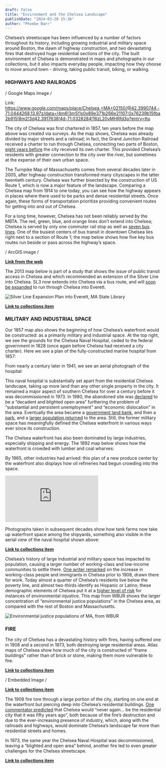 ```yaml
---
draft: false
title: "Environment and the Chelsea Landscape"
publishDate: "2024-03-20 15:36"
author: "Phoebe Barr"
---
```




Chelsea’s streetscape has been influenced by a number of factors throughout its history, including growing industrial and military space around Boston, the dawn of highway construction, and two devastating fires that destroyed huge residential sections of the city. The built environment of Chelsea is demonstrated in maps and photographs in our collections, but it also impacts everyday people, impacting how they choose to move around town - driving, taking public transit, biking, or walking. 

### HIGHWAYS AND RAILROADS

<ItemCard identifier="commonwealth--1257bb879" />


<ItemCard identifier="commonwealth--3f463917s" />


<ItemCard identifier="commonwealth--9g54xw64x" />


/ Google Maps Image /

Link: https://www.google.com/maps/place/Chelsea,+MA+02150/@42.3990744,-71.0444268,13.97z/data=!4m6!3m5!1s0x89e371b266e21107:0x76239b15fba2b915!8m2!3d42.3917638!4d-71.0328284!16zL20vMHRfd3o?entry=ttu


The city of Chelsea was first chartered in 1857, ten years before the map above was created via surveys. As the map shows, Chelsea was already divided by major streets and a railroad; in fact, the Grand Junction Railroad received a charter to run through Chelsea, connecting two parts of Boston, [eight years before](<https://www.loc.gov/resource/gdcmassbookdig.burningofchelsea00pratt/?sp=17&st=pdf&r=-0.33%2C-0.083%2C1.66%2C1.66%2C0&pdfPage=22>) the city received its own charter. This provided Chelsea’s residents with greater connection to the city over the river, but sometimes at the expense of their own urban space. 

The Turnpike Map of Massachusetts comes from several decades later in 2005, after highway construction transformed many cityscapes in the latter twentieth century. Chelsea was further bisected by the construction of US Route 1, which is now a major feature of the landscape. Comparing a Chelsea map from 1914 to one today, you can see how the highway appears in places where there used to be parks and dense residential streets. Once again, these forms of transportation prioritize providing convenient routes for getting into and out of Chelsea. 

For a long time, however, Chelsea has not been reliably served by the MBTA. The red, green, blue, and orange lines don’t extend into Chelsea; Chelsea is served by only one commuter rail stop as well as [seven bus lines](<https://www.chelseama.gov/archives/mbta_info.php>). One of the busiest centers of bus transit in downtown Chelsea lies right next to a section of Route 1; the map below shows how five key bus routes run beside or pass across the highway’s space.

/ ArcGIS image /

**[Link from the web](<https://storymaps.arcgis.com/stories/cf0768b75eef4586b67dbec4203cfe3d>)**

The 2013 map below is part of a study that shows the issue of public transit access in Chelsea and which recommended an extension of the Silver Line into Chelsea. SL3 now extends into Chelsea via a bus route, and will [soon be expanded](<https://mass.streetsblog.org/2024/03/08/mbta-endorses-a-new-bus-rapid-transit-route-through-everett>) to run through Chelsea into Everett.

![Silver Line Expansion Plan into Everett, [MA State Library](https://archives.lib.state.ma.us/items/b6898b19-bc48-4022-9308-2fde9178a108)](https://archives.lib.state.ma.us/server/api/core/bitstreams/c6a9f391-aeae-4ff0-81fe-d8e075ea079b/content)


**[Link to collections item](<https://archives.lib.state.ma.us/server/api/core/bitstreams/dd43572a-a1f8-477c-8416-2997543995f0/content>)**

### MILITARY AND INDUSTRIAL SPACE

Our 1857 map also shows the beginning of how Chelsea’s waterfront would be constructed: as a primarily military and industrial space. At the top right, we see the grounds for the Chelsea Naval Hospital, ceded to the federal government in 1828 (once again before Chelsea had received a city charter). Here we see a plan of the fully-constructed marine hospital from 1857: 

<ItemCard identifier="commonwealth--1257bb993" />

From nearly a century later in 1941, we see an aerial photograph of the hospital: 

<ItemCard identifier="commonwealth--fx71b908z" />

This naval hospital is substantially set apart from the residential Chelsea landscape, taking up more land than any other single property in the city. It remained a major aspect of southern Chelsea for over a century before it was decommissioned in 1973. In 1980, the abandoned site was [declared](<https://archives.lib.state.ma.us/server/api/core/bitstreams/35bc096c-dcf8-47d7-88e6-4de6f0270641/content>) to be a “decadent and blighted open area” furthering the problem of “substantial and persistent unemployment” and “economic dislocation” in the area. Eventually the area became a [government land bank](<https://archives.lib.state.ma.us/server/api/core/bitstreams/21742e90-a5fe-43f9-95ba-c4c2afc264b9/content>), and then a [park](<https://archives.lib.state.ma.us/server/api/core/bitstreams/9e62827c-c326-4762-9f88-be544fd5c64c/content>), and a [larger population returned](<https://www.socialexplorer.com/d32448e3e7/explore>) to the area. Still, the former military space has meaningfully defined the Chelsea waterfront in various ways ever since its construction. 

The Chelsea waterfront has also been dominated by large industries, especially shipping and energy. The 1892 map below shows how the waterfront is crowded with lumber and coal wharves: 

<ItemCard identifier="commonwealth--1257bb97j" />


By 1965, other industries had arrived: this plan of a new produce center by the waterfront also displays how oil refineries had begun crowding into the space. 

![Map of industries on the Chelsea waterfront, [Internet Archive](https://archive.org/details/reportonnewengla00bost/page/n70/mode/1up?view=theater)](https://ia800905.us.archive.org/BookReader/BookReaderImages.php?zip=/3/items/reportonnewengla00bost/reportonnewengla00bost_jp2.zip&file=reportonnewengla00bost_jp2/reportonnewengla00bost_0077.jp2&id=reportonnewengla00bost&scale=2&rotate=0)


Photographs taken in subsequent decades show how tank farms now take up waterfront space among the shipyards, something also visible in the aerial view of the naval hospital shown above:

<ItemCard identifier="commonwealth--w0896157b" />

**[Link to collections item](<https://www.digitalcommonwealth.org/search/commonwealth:w0896157b>)**

Chelsea’s history of large industrial and military space has impacted its population, causing a larger number of working-class and low-income communities to settle there. [One writer remarked](<https://www.loc.gov/resource/gdcmassbookdig.burningofchelsea00pratt/?sp=17&st=pdf&r=-0.33%2C-0.083%2C1.66%2C1.66%2C0&pdfPage=22>) on the increase in working-class people and immigrants in Chelsea prior to 1908, drawn there for work. Today almost a quarter of Chelsea’s residents live below the poverty line, and almost two-thirds identify as Hispanic or Latino; these demographic elements of Chelsea put it at a [higher level of risk](<https://www.wbur.org/news/2017/07/26/environmental-justice-boston-chelsea>) for instances of environmental injustice. This map from WBUR shows the larger concentration of “environmental justice populations” in the Chelsea area, as compared with the rest of Boston and Massachusetts. 

![Environmental justice populations of MA, [from WBUR](https://media.wbur.org/wp/2017/07/Capture-3.png)](https://media.wbur.org/wp/2017/07/Capture-3.png)

### FIRE

The city of Chelsea has a devastating history with fires, having suffered one in 1908 and a second in 1973, both destroying large residential areas. Atlas maps of Chelsea show how much of the city is constructed of “frame buildings” rather than of brick or stone, making them more vulnerable to fire. 

<ItemCard identifier="commonwealth--tt44pw696" />

**[Link to collections item](<https://collections.leventhalmap.org/book_viewer/commonwealth:tt44pw696#1/6>)**

/ Embedded Image /

**[Link to collections item](<https://www.loc.gov/resource/gdcmassbookdig.burningofchelsea00pratt/?sp=195&st=image&r=-0.99,0.019,2.98,1.383,0>)**

The 1908 fire tore through a large portion of the city, starting on one end at the waterfront but piercing deep into Chelsea’s residential buildings. [One commentator predicted](<https://www.loc.gov/resource/gdcmassbookdig.burningofchelsea00pratt/?sp=17&st=pdf&r=-0.33%2C-0.083%2C1.66%2C1.66%2C0&pdfPage=22>) that Chelsea would “never again… be the residential city that it was fifty years ago”, both because of the fire’s destruction and due to the ever-increasing presence of industry, which, along with the railroads and highways, would dominate Chelsea’s landscape far more than residential streets and homes. 

In 1973, the same year the Chelsea Naval Hospital was decommissioned, leaving a “blighted and open area” behind, another fire led to even greater challenges for the Chelsea streetscape. 

<ItemCard identifier="commonwealth--bk128h389" />

**[Link to collections item](<https://www.digitalcommonwealth.org/search/commonwealth:bk128h389>)**
